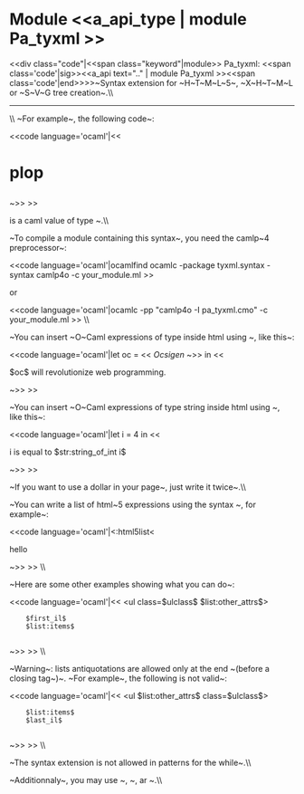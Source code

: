 =Module <<a_api_type | module Pa_tyxml >> =
<<div class="code"|<<span class="keyword"|module>> Pa_tyxml: <<span class='code'|sig>><<a_api text=".." | module Pa_tyxml >><<span class='code'|end>>>>~Syntax extension for ~H~T~M~L~5~, ~X~H~T~M~L or ~S~V~G tree creation~.\\

----
\\
~For example~, the following code~:

<<code language='ocaml'|<< <html>
     <head><title></title></head>
     <body><h1>plop</h1></body>
   </html> ~>>
>>

is a caml value of type {{{HTML5_types.html HTML5.M.elt}}}~.\\


~To compile a module containing this syntax~, you need the camlp~4 preprocessor~:

<<code language='ocaml'|ocamlfind ocamlc -package tyxml.syntax -syntax camlp4o -c your_module.ml
>>

or

<<code language='ocaml'|ocamlc -pp "camlp4o -I <path/to/tyxml> pa_tyxml.cmo" -c your_module.ml
>>
\\


~You can insert ~O~Caml expressions of type {{{'a HTML5.M.elt}}} inside html using {{{$...$}}}~, like this~:

<<code language='ocaml'|let oc = << <em>Ocsigen</em> ~>> in
<< <p>$oc$ will revolutionize web programming.</p> ~>>
>>

~You can insert ~O~Caml expressions of type string inside html using {{{$str:... $}}}~, like this~:

<<code language='ocaml'|let i = 4 in
<< <p>i is equal to $str:string_of_int i$</p> ~>>
>>

~If you want to use a dollar in your page~, just write it twice~.\\


~You can write a list of html~5 expressions using the syntax {{{<:html5list<...>>}}}~, for example~:

<<code language='ocaml'|<:html5list< <p>hello</p> <div></div> ~>>
>>
\\


~Here are some other examples showing what you can do~:

<<code language='ocaml'|<< <ul class=$ulclass$ $list:other_attrs$>
     $first_il$
     $list:items$
   </ul> ~>>
>>
\\


~Warning~: lists antiquotations are allowed only at the end ~(before a closing tag~)~. ~For example~, the following is not valid~:

<<code language='ocaml'|<< <ul $list:other_attrs$ class=$ulclass$>
     $list:items$
     $last_il$
   </ul> ~>>
>>
\\


~The syntax extension is not allowed in patterns for the while~.\\


~Additionnaly~, you may use {{{xhtml}}}~, {{{xhtmllist}}}~, {{{svg}}} ar {{{svglist}}}~.\\
